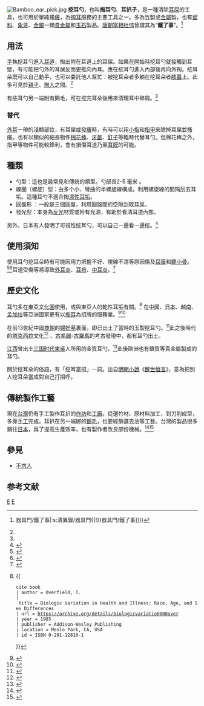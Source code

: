 [[Image:Bamboo_ear_pick.jpg|thumb]]
'''挖耳勺'''，也叫'''掏耳勺'''、'''耳扒子'''，是一種清除[[耳屎|耳屎]]的工具，也可用於單純搔[[癢|癢]]，為[[掏耳|掏耳]]服務的主要工具之一。多為[[竹|竹]]製或[[金屬|金屬]]製，也有[[塑料|塑料]]、[[象牙|象牙]]、[[金|金]][[銀|銀]]一類[[貴金屬|貴金屬]]和[[玉石|玉石]]製品。[[唐朝|唐朝]][[宰相|宰相]][[杜悰|杜悰]]曾謂其為“'''鐵了事'''”。<ref>{{cite book|author=[[陶穀|陶穀]]|title=《[[清異錄|清異錄]]》|chapter=[[:s:清異錄/器具門{{!}}器具門/鐵了事|:s:清異錄/器具門{{!}}器具門/鐵了事]]}}</ref>

== 用法 ==
[[手|手]]執挖耳勺進入[[耳道|耳道]]，掏出附在耳道上的耳屎。如果在開始時挖耳勺就接觸到耳壁，有可能把勺外的耳屎反而更推向內耳。應在挖耳勺進入內部後再向外掏。挖耳朵既可以自己動手，也可以委託他人幫忙：被挖耳朵者多躺在挖耳朵者[[膝蓋|膝蓋]]上。此多可見於[[親子關係|親子]]、[[戀人|戀人]]之間。<ref name=LFK/> 

有些耳勺另一端附有鵝毛，可在挖完耳朵後用來清理耳中碎屑。<ref name="挖挖哇"/>

=== 替代 ===
[[外耳|外耳]]一帶的淺顯部位，有耳屎或發[[癢|癢]]時，有時可以用[[小指|小指]]和[[指甲|指甲]]來除掉耳屎並搔癢。也有以類似的細長物件[[棉花棒|棉花棒]]、[[牙籤|牙籤]]、[[釘子|釘子]]等臨時代替耳勺。但棉花棒之外，指甲等物件可能較鋒利，會有損傷耳道乃至[[耳膜|耳膜]]的可能。

== 種類 ==
* 勺型：這也是最常見和傳統的類型。勺部長2-5 毫米 。  
* 線圈（螺旋）型：由多个小、彎曲的半螺旋線構成。利用螺旋線的間隔刮去耳垢。這種耳勺不適合掏[[濕性耳垢|濕性耳垢]]。   
* 圓盤形 ：一般是三個圓盤，利用圓盤間的空隙刮取耳屎。
* 發光型：本身為[[反光|反光]]材質或附有光源，有助於看清耳道內部。
另外，日本有人發明了可視性挖耳勺，可以自己一邊看一邊挖。<ref>{{cite web |url=http://homea.people.com.cn/BIG5/41410/100402/10475210.html |title=可視挖耳勺 十款超無敵創意家電產品 (2) |first= |last= |work=人民網 |year=2009 [last update] |accessdate=5 February 2011 |archive-date=2020-01-17 |archive-url=https://web.archive.org/web/20200117132801/http://homea.people.com.cn/BIG5/41410/100402/10475210.html |dead-url=no }}</ref>

== 使用須知 ==
使用耳勺挖耳朵時有可能因用力把握不好、視線不清等原因傷及[[耳膜|耳膜]]和[[聽小骨|聽小骨]]。<ref>{{cite journal | title=Otological Memoranda, Being Clinical Observations Illustrative Of The Diseases And Injuries Of The Ear | author=Cassells, James Patterson | journal=The British Medical Journal | volume=2 | issue=730 | year=1874 | pages=807–809}}</ref><ref>{{cite journal | title=On the surgical treatment of deafness | journal=Irish Journal of Medical Science | year=1952 | publisher=Springer London | ISSN=0021-1265 (Print) 1863-4362 (Online) | issue=6 | volume=27 | DOI=10.1007/BF02957032 | pages=263–273}}</ref>耳道受傷等將導致[[外耳炎|外耳炎]]、[[耳疖|耳疖]]、[[中耳炎|中耳炎]]。<ref>{{cite web |url=http://news.163.com/11/0125/11/6R87KVOP00014AED.html |title=切莫盲目为宝宝挖耳屎_ |first= |last= |work=网易新闻中心 |year=2011 [last update] |quote= |accessdate=6 February 2011 }}{{Dead link|date=2020年1月 |bot=InternetArchiveBot |fix-attempted=yes }}</ref>

== 歷史文化 ==
耳勺多在[[東亞文化圈|東亞文化圈]]使用，或與東亞人的乾性耳垢有關。<ref name=Overfield>{{
 cite book
 | author = Overfield, T.
 | title = Biologic Variation in Health and Illness: Race, Age, and Sex Differences
 | url = https://archive.org/details/biologicvariatio0000over
 | year = 1985
 | publisher = Addison-Wesley Publishing
 | location = Menlo Park, CA, USA
 | id = ISBN 0-201-12810-1
}}</ref> 在[[中國|中國]]、[[日本|日本]]、[[越南|越南]]、[[孟加拉|孟加拉]]等亞洲國家更有以[[掏耳|掏耳]]為招牌的服務業。<ref name=LFK>{{citation |first=Laura |last=Fumiko Keehn |title=The Art of Ear Picking |journal=SWINDLE Magazine |url=http://swindlemagazine.com/issue10/the-art-of-ear-picking/ |number=10 |access-date=2011-02-05 |archive-url=https://web.archive.org/web/20070914024004/http://swindlemagazine.com/issue10/the-art-of-ear-picking/ |archive-date=2007-09-14 |dead-url=yes }}</ref><ref>{{cite news|title=孟加拉达卡：日渐消逝的掏耳郎|url=http://www.bbc.com/zhongwen/simp/world-43945979|accessdate=2018-05-08|work=BBC 中文网|date=2018-04-30|archive-date=2021-01-09|archive-url=https://web.archive.org/web/20210109003652/https://www.bbc.com/zhongwen/simp/world-43945979|dead-url=no}}</ref>

在前13世紀中國[[商朝|商朝]]的[[婦好墓|婦好墓]]裏面，即已出土了當時的玉製挖耳勺。<ref>{{cite web|url=http://www.ha.xinhuanet.com/fuwu/kaogu/2010-12/27/content_21721893_3.htm|title=多姿多彩的殷墟古玉器|first=|last=|work=ha.xinhuanet.com|year=2010 [last update]|accessdate=5 February 2011|deadurl=yes|archiveurl=https://web.archive.org/web/20130131224118/http://www.ha.xinhuanet.com/fuwu/kaogu/2010-12/27/content_21721893_3.htm|archivedate=2013年1月31日}}</ref>此之後時代的[[塔克西拉|塔克西拉]]文化<ref>{{cite book|author=［英］[[约翰·马歇尔|约翰·马歇尔]]|title=《塔克西拉》|year=2002年10月版|publisher=[[云南人民出版社|云南人民出版社]]|isbn=722203563X|pages=832頁|coauthors=秦立彦譯|chapter=第28章   铜器、青铜器和铅制品     VIII．涂眼圈粉的小棍儿、牙签、挖耳勺}}</ref> 、[[古希臘|古希臘]]-[[古羅馬|古羅馬]]的考古發現中，都有耳勺出土。

[[江西|江西]]曾出土[[三国时代|三国时代]][[東吳|東吳]]人所用的金質耳勺。<ref>{{cite web|url=http://news.china.com/zh_cn/culture/edu/10000941/20040728/11804107.html|title=[历史解码]三国时的挖耳勺竟是用黄金打制而成|first=|last=|work=中华网--新闻中心|year=2011 [last update]|accessdate=5 February 2011|archive-date=2016-03-04|archive-url=https://web.archive.org/web/20160304211832/http://news.china.com/zh_cn/culture/edu/10000941/20040728/11804107.html|dead-url=no}}</ref>此後歐洲也有銀質等貴金屬製成的耳勺。

關於挖耳朵的俗語，有「挖耳當招」一詞。出自[[明朝|明朝]][[小說|小說]]《[[醒世恒言|醒世恒言]]》，意為把別人挖耳朵當成對自己打招呼。

== 傳統製作工藝 ==
現在[[台灣|台灣]]仍有手工製作耳扒的[[作坊|作坊]]和[[工廠|工廠]]。從選竹材、原材料加工，到刀削成型，多靠[[手工艺|手工]]完成。耳扒在另一端綁的[[鵝|鵝]][[毛|毛]]，也要經篩選去油等工藝。台灣的製品很多銷往[[日本|日本]]，爲了提高生產效率，也有製作者改良部份機械。<ref>{{cite web|url=http://www.libertytimes.com.tw/2004/r-s/r-s040202-3.htm|title=純手工耳扒 日本人也愛 (2/2) -國際新聞|first=|last=|work=自由時報電子新聞網|year=2004 [last update]|accessdate=7 February 2011|deadurl=yes|archiveurl=https://web.archive.org/web/20121101091555/http://www.libertytimes.com.tw/2004/r-s/r-s040202-3.htm|archivedate=2012年11月1日}}</ref><ref name="挖挖哇">{{cite web|url=http://news.chinatimes.com/2009Cti/Channel/Life/life-article/0,5047,100314+112009112100086,00.html|title=挖挖哇！ 台灣耳扒 揚名日本|first=|last=|work=中時電子報|year=2011 [last update]|accessdate=7 February 2011|deadurl=yes|archiveurl=https://web.archive.org/web/20100616081422/http://news.chinatimes.com/2009Cti/Channel/Life/life-article/0,5047,100314+112009112100086,00.html|archivedate=2010年6月16日}}</ref>

== 參見 ==
* [[不求人|不求人]]

== 参考文献 ==
{{Reflist|30em}}

{{commonscat|Ear pick}}

[[Category:個人清潔用品|E]]
[[Category:聽覺系統|E]]